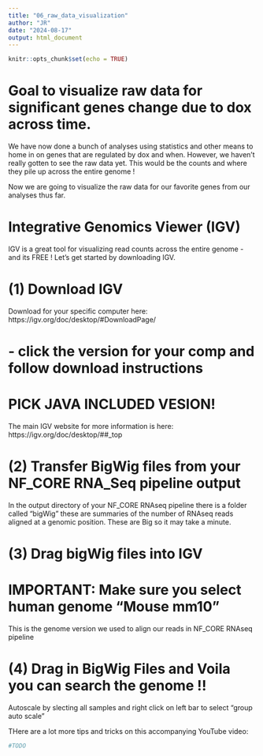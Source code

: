 ```yaml
---
title: "06_raw_data_visualization"
author: "JR"
date: "2024-08-17"
output: html_document
---
```


```r
knitr::opts_chunk$set(echo = TRUE)
```

# Goal to visualize raw data for significant genes change due to dox across time.
We have now done a bunch of analyses using statistics and other means to home in on
genes that are regulated by dox and when. However, we haven't really gotten to see the raw data
yet. This would be the counts and where they pile up across the entire genome !

Now we are going to visualize the raw data for our favorite genes from our analyses thus far.

# Integrative Genomics Viewer (IGV) 
IGV is a great tool for visualizing read counts across the entire genome - and its FREE !
Let's get started by downloading IGV.

# (1) Download IGV
Download for your specific computer here:
https://igv.org/doc/desktop/#DownloadPage/

# - click the version for your comp and follow download instructions
# PICK JAVA INCLUDED VESION!
The main IGV website for more information is here:
https://igv.org/doc/desktop/##_top

# (2) Transfer BigWig files from your NF_CORE RNA_Seq pipeline output
In the output directory of your NF_CORE RNAseq pipeline there is a folder called
"bigWig" these are summaries of the number of RNAseq reads aligned at a genomic position.
These are Big so it may take a minute.

# (3) Drag bigWig files into IGV
# IMPORTANT: Make sure you select human genome "Mouse mm10" 
This is the genome version we used to align our reads in NF_CORE RNAseq pipeline

# (4) Drag in BigWig Files and Voila you can search the genome !!
Autoscale by slecting all samples and right click on left bar to select "group auto scale"

THere are a lot more tips and tricks on this accompanying YouTube video:
```r
#TODO
```






